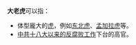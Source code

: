 '''大老虎'''可以指：
* 体型龐大的[[虎|虎]]，例如[[东北虎|东北虎]]、[[孟加拉虎|孟加拉虎]]等。
* [[中共十八大以来的反腐败工作|中共十八大以来的反腐败工作]]下台的高官。
{{消歧義|D大|cat=三字消歧义}}